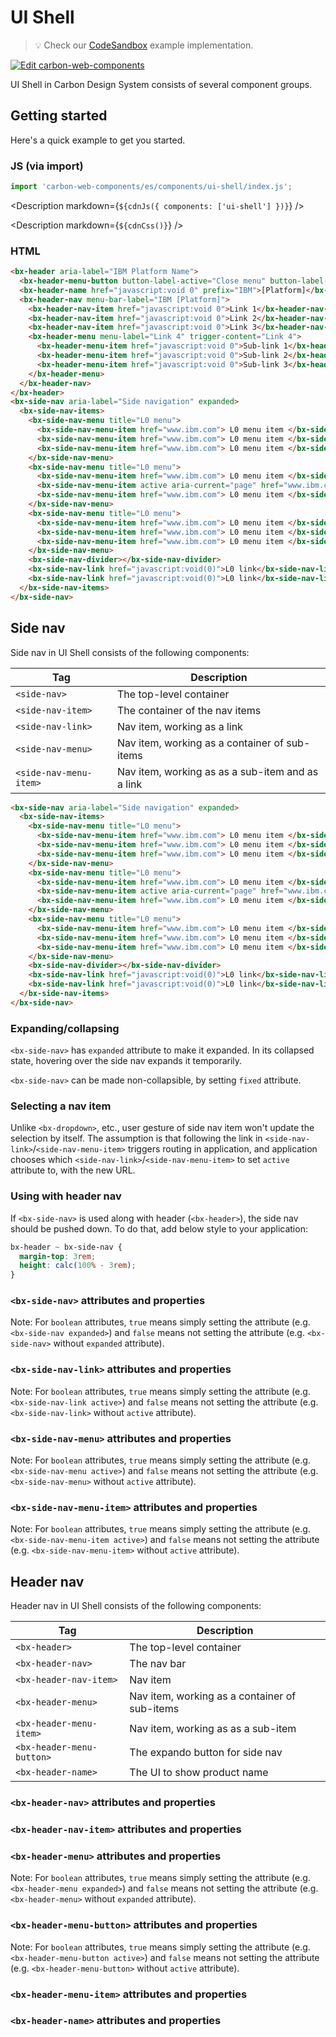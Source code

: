 
# UI Shell

> 💡 Check our
> [CodeSandbox](https://codesandbox.io/s/github/carbon-design-system/carbon-web-components/tree/main/examples/codesandbox/basic/components/ui-shell)
> example implementation.

[![Edit carbon-web-components](https://codesandbox.io/static/img/play-codesandbox.svg)](https://codesandbox.io/s/github/carbon-design-system/carbon-web-components/tree/main/examples/codesandbox/basic/components/ui-shell)

UI Shell in Carbon Design System consists of several component groups.

## Getting started

Here's a quick example to get you started.

### JS (via import)

```javascript
import 'carbon-web-components/es/components/ui-shell/index.js';
```

<Description markdown={`${cdnJs({ components: ['ui-shell'] })}`} />

<Description markdown={`${cdnCss()}`} />

### HTML

```html
<bx-header aria-label="IBM Platform Name">
  <bx-header-menu-button button-label-active="Close menu" button-label-inactive="Open menu"></bx-header-menu-button>
  <bx-header-name href="javascript:void 0" prefix="IBM">[Platform]</bx-header-name>
  <bx-header-nav menu-bar-label="IBM [Platform]">
    <bx-header-nav-item href="javascript:void 0">Link 1</bx-header-nav-item>
    <bx-header-nav-item href="javascript:void 0">Link 2</bx-header-nav-item>
    <bx-header-nav-item href="javascript:void 0">Link 3</bx-header-nav-item>
    <bx-header-menu menu-label="Link 4" trigger-content="Link 4">
      <bx-header-menu-item href="javascript:void 0">Sub-link 1</bx-header-menu-item>
      <bx-header-menu-item href="javascript:void 0">Sub-link 2</bx-header-menu-item>
      <bx-header-menu-item href="javascript:void 0">Sub-link 3</bx-header-menu-item>
    </bx-header-menu>
  </bx-header-nav>
</bx-header>
<bx-side-nav aria-label="Side navigation" expanded>
  <bx-side-nav-items>
    <bx-side-nav-menu title="L0 menu">
      <bx-side-nav-menu-item href="www.ibm.com"> L0 menu item </bx-side-nav-menu-item>
      <bx-side-nav-menu-item href="www.ibm.com"> L0 menu item </bx-side-nav-menu-item>
      <bx-side-nav-menu-item href="www.ibm.com"> L0 menu item </bx-side-nav-menu-item>
    </bx-side-nav-menu>
    <bx-side-nav-menu title="L0 menu">
      <bx-side-nav-menu-item href="www.ibm.com"> L0 menu item </bx-side-nav-menu-item>
      <bx-side-nav-menu-item active aria-current="page" href="www.ibm.com"> L0 menu item </bx-side-nav-menu-item>
      <bx-side-nav-menu-item href="www.ibm.com"> L0 menu item </bx-side-nav-menu-item>
    </bx-side-nav-menu>
    <bx-side-nav-menu title="L0 menu">
      <bx-side-nav-menu-item href="www.ibm.com"> L0 menu item </bx-side-nav-menu-item>
      <bx-side-nav-menu-item href="www.ibm.com"> L0 menu item </bx-side-nav-menu-item>
      <bx-side-nav-menu-item href="www.ibm.com"> L0 menu item </bx-side-nav-menu-item>
    </bx-side-nav-menu>
    <bx-side-nav-divider></bx-side-nav-divider>
    <bx-side-nav-link href="javascript:void(0)">L0 link</bx-side-nav-link>
    <bx-side-nav-link href="javascript:void(0)">L0 link</bx-side-nav-link>
  </bx-side-nav-items>
</bx-side-nav>
```

## Side nav

Side nav in UI Shell consists of the following components:

| Tag                    | Description                                      |
| ---------------------- | ------------------------------------------------ |
| `<side-nav>`           | The top-level container                          |
| `<side-nav-item>`      | The container of the nav items                   |
| `<side-nav-link>`      | Nav item, working as a link                      |
| `<side-nav-menu>`      | Nav item, working as a container of sub-items    |
| `<side-nav-menu-item>` | Nav item, working as as a sub-item and as a link |

```html
<bx-side-nav aria-label="Side navigation" expanded>
  <bx-side-nav-items>
    <bx-side-nav-menu title="L0 menu">
      <bx-side-nav-menu-item href="www.ibm.com"> L0 menu item </bx-side-nav-menu-item>
      <bx-side-nav-menu-item href="www.ibm.com"> L0 menu item </bx-side-nav-menu-item>
      <bx-side-nav-menu-item href="www.ibm.com"> L0 menu item </bx-side-nav-menu-item>
    </bx-side-nav-menu>
    <bx-side-nav-menu title="L0 menu">
      <bx-side-nav-menu-item href="www.ibm.com"> L0 menu item </bx-side-nav-menu-item>
      <bx-side-nav-menu-item active aria-current="page" href="www.ibm.com"> L0 menu item </bx-side-nav-menu-item>
      <bx-side-nav-menu-item href="www.ibm.com"> L0 menu item </bx-side-nav-menu-item>
    </bx-side-nav-menu>
    <bx-side-nav-menu title="L0 menu">
      <bx-side-nav-menu-item href="www.ibm.com"> L0 menu item </bx-side-nav-menu-item>
      <bx-side-nav-menu-item href="www.ibm.com"> L0 menu item </bx-side-nav-menu-item>
      <bx-side-nav-menu-item href="www.ibm.com"> L0 menu item </bx-side-nav-menu-item>
    </bx-side-nav-menu>
    <bx-side-nav-divider></bx-side-nav-divider>
    <bx-side-nav-link href="javascript:void(0)">L0 link</bx-side-nav-link>
    <bx-side-nav-link href="javascript:void(0)">L0 link</bx-side-nav-link>
  </bx-side-nav-items>
</bx-side-nav>
```

### Expanding/collapsing

`<bx-side-nav>` has `expanded` attribute to make it expanded. In its collapsed state, hovering over the side nav expands it temporarily.

`<bx-side-nav>` can be made non-collapsible, by setting `fixed` attribute.

### Selecting a nav item

Unlike `<bx-dropdown>`, etc., user gesture of side nav item won't update the selection by itself. The assumption is that following the link in `<side-nav-link>`/`<side-nav-menu-item>` triggers routing in application, and application chooses which `<side-nav-link>`/`<side-nav-menu-item>` to set `active` attribute to, with the new URL.

### Using with header nav

If `<bx-side-nav>` is used along with header (`<bx-header>`), the side nav should be pushed down. To do that, add below style to your application:

```css
bx-header ~ bx-side-nav {
  margin-top: 3rem;
  height: calc(100% - 3rem);
}
```

### `<bx-side-nav>` attributes and properties

Note: For `boolean` attributes, `true` means simply setting the attribute (e.g. `<bx-side-nav expanded>`) and `false` means not setting the attribute (e.g. `<bx-side-nav>` without `expanded` attribute).

<Props of="bx-side-nav" />

### `<bx-side-nav-link>` attributes and properties

Note: For `boolean` attributes, `true` means simply setting the attribute (e.g. `<bx-side-nav-link active>`) and `false` means not setting the attribute (e.g. `<bx-side-nav-link>` without `active` attribute).

<Props of="bx-side-nav-link" />

### `<bx-side-nav-menu>` attributes and properties

Note: For `boolean` attributes, `true` means simply setting the attribute (e.g. `<bx-side-nav-menu active>`) and `false` means not setting the attribute (e.g. `<bx-side-nav-menu>` without `active` attribute).

<Props of="bx-side-nav-menu" />

### `<bx-side-nav-menu-item>` attributes and properties

Note: For `boolean` attributes, `true` means simply setting the attribute (e.g. `<bx-side-nav-menu-item active>`) and `false` means not setting the attribute (e.g. `<bx-side-nav-menu-item>` without `active` attribute).

<Props of="bx-side-nav-menu-item" />

## Header nav

Header nav in UI Shell consists of the following components:

| Tag                       | Description                                   |
| ------------------------- | --------------------------------------------- |
| `<bx-header>`             | The top-level container                       |
| `<bx-header-nav>`         | The nav bar                                   |
| `<bx-header-nav-item>`    | Nav item                                      |
| `<bx-header-menu>`        | Nav item, working as a container of sub-items |
| `<bx-header-menu-item>`   | Nav item, working as as a sub-item            |
| `<bx-header-menu-button>` | The expando button for side nav               |
| `<bx-header-name>`        | The UI to show product name                   |

<Preview withToolbar>
  <Story id="components-ui-shell--header" />
</Preview>

### `<bx-header-nav>` attributes and properties

<Props of="bx-header-nav" />

### `<bx-header-nav-item>` attributes and properties

<Props of="bx-header-nav-item" />

### `<bx-header-menu>` attributes and properties

Note: For `boolean` attributes, `true` means simply setting the attribute (e.g. `<bx-header-menu expanded>`) and `false` means not setting the attribute (e.g. `<bx-header-menu>` without `expanded` attribute).

<Props of="bx-header-menu" />

### `<bx-header-menu-button>` attributes and properties

Note: For `boolean` attributes, `true` means simply setting the attribute (e.g. `<bx-header-menu-button active>`) and `false` means not setting the attribute (e.g. `<bx-header-menu-button>` without `active` attribute).

<Props of="bx-header-menu-button" />

### `<bx-header-menu-item>` attributes and properties

<Props of="bx-header-menu-item" />

### `<bx-header-name>` attributes and properties

<Props of="bx-header-name" />
